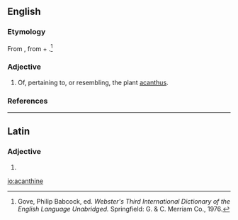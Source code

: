 ==English==

===Etymology===
From {{etyl|la|en}} {{term|acanthinus|lang=la}}, from {{term|acanthus|lang=la}} + {{etyl|en}} {{term|-ine||relating to|lang=en}}.<ref name=WI3>Gove, Philip Babcock, ed. ''Webster's Third International Dictionary of the English Language Unabridged.'' Springfield: G. & C. Merriam Co., 1976.</ref>

===Adjective===
{{en-adj}}

# Of, pertaining to, or resembling, the plant [[acanthus]].

===References===
<references/>
----

==Latin==

===Adjective===
{{la-adj-form|acanthine}}

# {{inflection of|acanthinus|acanthinus|voc|m|s|lang=la}}

[[io:acanthine]]